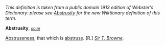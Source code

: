 ''This definition is taken from a public domain 1913 edition of Webster's Dictionary: please see [[Abstrusity]] for the new Wiktionary definition of this term.''

'''Abstrusity''', ''<code>[[noun (part of speech)|noun]]</code>''

[[Abstruseness]]; that which is [[abstruse]]. [R.] ''[[Sir T. Browne (source)|Sir T. Browne]].''